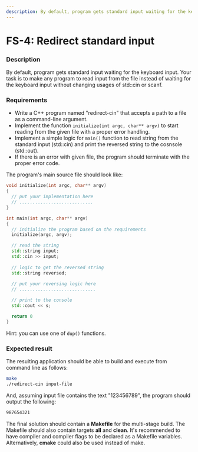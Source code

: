 ```yaml
---
description: By default, program gets standard input waiting for the keyboard input. Your task is to make any program to read input from the file instead of waiting for the keyboard input without changing usages of std::cin or scanf.
---
```


# FS-4: Redirect standard input

### Description
By default, program gets standard input waiting for the keyboard input. Your task is to make any program to read input from the file instead of waiting for the keyboard input without changing usages of std::cin or scanf.

### Requirements

- Write a C++ program named "redirect-cin" that accepts a path to a file as a command-line argument.
- Implement the function `initialize(int argc, char** argv)` to start reading from the given file with a proper error handling.
- Implement a simple logic for `main()` function to read string from the standard input (std::cin) and print the reversed string to the cosnsole (std::out).
- If there is an error with given file, the program should terminate with the proper error code.

The program's main source file should look like:
```cpp
void initialize(int argc, char** argv)
{
  // put your implementation here 
  // ............................
}

int main(int argc, char** argv)
{
  // initialize the program based on the requirements
  initialize(argc, argv);

  // read the string 
  std::string input;
  std::cin >> input;
  
  // logic to get the reversed string
  std::string reversed;
  
  // put your reversing logic here
  // .............................

  // print to the console
  std::cout << s;

  return 0
}
```

Hint: you can use one of `dup()` functions.


### Expected result

The resulting application should be able to build and execute from command line as follows:

```sh
make
./redirect-cin input-file
```

And, assuming input file contains the text "123456789", the program should output the following:
```sh
987654321
```


The final solution should contain a **Makefile** for the multi-stage build. The Makefile should also contain targets **all** and **clean**. It's recommended to have compiler and compiler flags to be declared as a Makefile variables. Alternatively, **cmake** could also be used instead of make. 